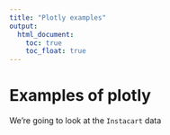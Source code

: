 ```yaml
---
title: "Plotly examples"
output: 
  html_document:
    toc: true
    toc_float: true
---
```


# Examples of plotly

We're going to look at the `Instacart` data 


